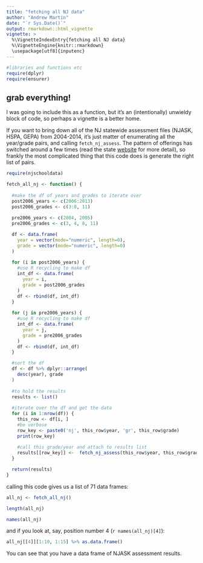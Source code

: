 ```yaml
---
title: "fetching all NJ data"
author: "Andrew Martin"
date: "`r Sys.Date()`"
output: rmarkdown::html_vignette
vignette: >
  %\VignetteIndexEntry{fetching all NJ data}
  %\VignetteEngine{knitr::rmarkdown}
  \usepackage[utf8]{inputenc}
---
```


```r
#libraries and functions etc
require(dplyr)
require(ensurer)
```

## grab everything!

I was going to include this as a function, but it's an (intentionally) unwieldy block of code, so perhaps a vignette is a better home.

If you want to bring down all of the NJ statewide assessment files (NJASK, HSPA, GEPA) from 2004-2014, it's just matter of enumerating all the year/grade pairs, and calling `fetch_nj_assess`.  The pattern of offerings has switched around a few times (read the state [website](http://www.nj.gov/education/schools/achievement/) for more detail), so frankly the most complicated thing that this code does is generate the right list of pairs.

```r
require(njschooldata)

fetch_all_nj <- function() {
  
  #make the df of years and grades to iterate over  
  post2006_years <- c(2006:2013)
  post2006_grades <- c(3:8, 11)
  
  pre2006_years <- c(2004, 2005)
  pre2006_grades <- c(3, 4, 8, 11)

  df <- data.frame(
    year = vector(mode="numeric", length=0),
    grade = vector(mode="numeric", length=0)
  )
  
  for (i in post2006_years) {
    #use R recycling to make df
    int_df <- data.frame(
      year = i,
      grade = post2006_grades
    )
    df <- rbind(df, int_df)
  }
  
  for (j in pre2006_years) {
    #use R recycling to make df
    int_df <- data.frame(
      year = j,
      grade = pre2006_grades
    )
    df <- rbind(df, int_df)
  }

  #sort the df
  df <- df %>% dplyr::arrange(
    desc(year), grade
  )
  
  #to hold the results
  results <- list()
  
  #iterate over the df and get the data
  for (i in 1:nrow(df)) {
    this_row <- df[i, ]
    #be verbose
    row_key <- paste0('nj', this_row$year, 'gr', this_row$grade)
    print(row_key)
    
    #call this grade/year and attach to results list
    results[[row_key]] <-  fetch_nj_assess(this_row$year, this_row$grade)
  }

  return(results)  
}

```

calling this code gives us a list of 71 data frames:
```r

all_nj <- fetch_all_nj()

length(all_nj)

names(all_nj)

```

and if you look at, say, position number 4 (`r names(all_nj)[4]`):

```r

all_nj[[4]][1:10, 1:15] %>% as.data.frame()

```

You can see that you have a data frame of NJASK assessment results.